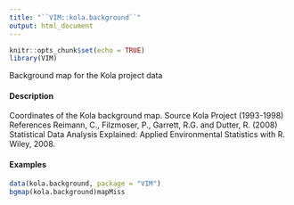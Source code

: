 ```yaml
---
title: "``VIM::kola.background``"
output: html_document
---
```


```r
knitr::opts_chunk$set(echo = TRUE)
library(VIM)
```



Background map for the Kola project data

#### Description 

Coordinates of the Kola background map.
Source
Kola Project (1993-1998)
References
Reimann, C., Filzmoser, P., Garrett, R.G. and Dutter, R. (2008) Statistical Data Analysis Explained:
Applied Environmental Statistics with R. Wiley, 2008.

#### Examples 
```r
data(kola.background, package = "VIM")
bgmap(kola.background)mapMiss
```
